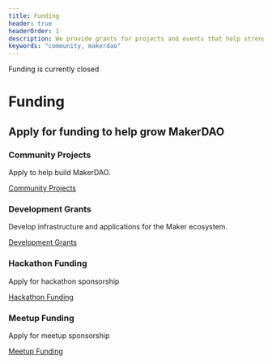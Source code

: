 ```yaml
---
title: Funding
header: true
headerOrder: 1
description: We provide grants for projects and events that help strengthen Maker, the community, and the adoption of Dai.
keywords: "community, makerdao"
---
```


<StatusBanner success> Funding is currently closed </StatusBanner>

# Funding

## Apply for funding to help grow MakerDAO

<Tout>

<Box>

### Community Projects

Apply to help build MakerDAO.

[Community Projects](/community-projects/index/)

</Box>

<Box>

### Development Grants

Develop infrastructure and applications for the Maker ecosystem.

[Development Grants](/development-grants/)

</Box>

<Box>

### Hackathon Funding

Apply for hackathon sponsorship

[Hackathon Funding](/hackathon-funding/)

</Box>

<Box>

### Meetup Funding

Apply for meetup sponsorship

[Meetup Funding](/meetup-funding/)

</Box>

</Tout>